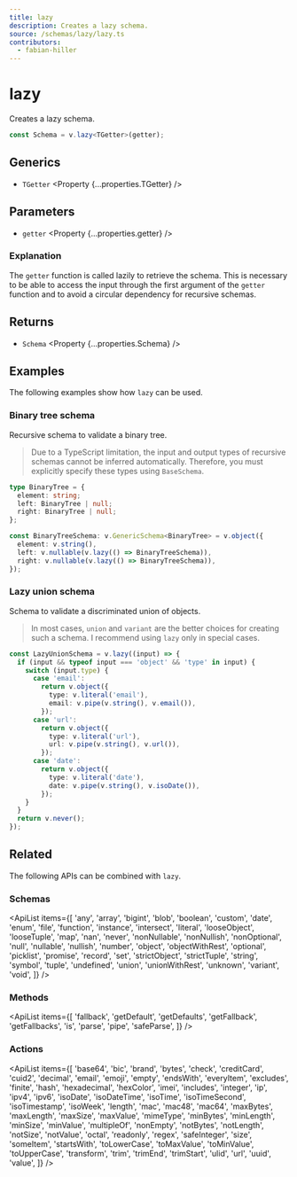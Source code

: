 ```yaml
---
title: lazy
description: Creates a lazy schema.
source: /schemas/lazy/lazy.ts
contributors:
  - fabian-hiller
---
```



# lazy

Creates a lazy schema.

```ts
const Schema = v.lazy<TGetter>(getter);
```

## Generics

- `TGetter` <Property {...properties.TGetter} />

## Parameters

- `getter` <Property {...properties.getter} />

### Explanation

The `getter` function is called lazily to retrieve the schema. This is necessary to be able to access the input through the first argument of the `getter` function and to avoid a circular dependency for recursive schemas.

## Returns

- `Schema` <Property {...properties.Schema} />

## Examples

The following examples show how `lazy` can be used.

### Binary tree schema

Recursive schema to validate a binary tree.

> Due to a TypeScript limitation, the input and output types of recursive schemas cannot be inferred automatically. Therefore, you must explicitly specify these types using <Link href="/api/BaseSchema/">`BaseSchema`</Link>.

```ts
type BinaryTree = {
  element: string;
  left: BinaryTree | null;
  right: BinaryTree | null;
};

const BinaryTreeSchema: v.GenericSchema<BinaryTree> = v.object({
  element: v.string(),
  left: v.nullable(v.lazy(() => BinaryTreeSchema)),
  right: v.nullable(v.lazy(() => BinaryTreeSchema)),
});
```

### Lazy union schema

Schema to validate a discriminated union of objects.

> In most cases, <Link href="/api/union/">`union`</Link> and <Link href="/api/variant/">`variant`</Link> are the better choices for creating such a schema. I recommend using `lazy` only in special cases.

```ts
const LazyUnionSchema = v.lazy((input) => {
  if (input && typeof input === 'object' && 'type' in input) {
    switch (input.type) {
      case 'email':
        return v.object({
          type: v.literal('email'),
          email: v.pipe(v.string(), v.email()),
        });
      case 'url':
        return v.object({
          type: v.literal('url'),
          url: v.pipe(v.string(), v.url()),
        });
      case 'date':
        return v.object({
          type: v.literal('date'),
          date: v.pipe(v.string(), v.isoDate()),
        });
    }
  }
  return v.never();
});
```

## Related

The following APIs can be combined with `lazy`.

### Schemas

<ApiList
  items={[
    'any',
    'array',
    'bigint',
    'blob',
    'boolean',
    'custom',
    'date',
    'enum',
    'file',
    'function',
    'instance',
    'intersect',
    'literal',
    'looseObject',
    'looseTuple',
    'map',
    'nan',
    'never',
    'nonNullable',
    'nonNullish',
    'nonOptional',
    'null',
    'nullable',
    'nullish',
    'number',
    'object',
    'objectWithRest',
    'optional',
    'picklist',
    'promise',
    'record',
    'set',
    'strictObject',
    'strictTuple',
    'string',
    'symbol',
    'tuple',
    'undefined',
    'union',
    'unionWithRest',
    'unknown',
    'variant',
    'void',
  ]}
/>

### Methods

<ApiList
  items={[
    'fallback',
    'getDefault',
    'getDefaults',
    'getFallback',
    'getFallbacks',
    'is',
    'parse',
    'pipe',
    'safeParse',
  ]}
/>

### Actions

<ApiList
  items={[
    'base64',
    'bic',
    'brand',
    'bytes',
    'check',
    'creditCard',
    'cuid2',
    'decimal',
    'email',
    'emoji',
    'empty',
    'endsWith',
    'everyItem',
    'excludes',
    'finite',
    'hash',
    'hexadecimal',
    'hexColor',
    'imei',
    'includes',
    'integer',
    'ip',
    'ipv4',
    'ipv6',
    'isoDate',
    'isoDateTime',
    'isoTime',
    'isoTimeSecond',
    'isoTimestamp',
    'isoWeek',
    'length',
    'mac',
    'mac48',
    'mac64',
    'maxBytes',
    'maxLength',
    'maxSize',
    'maxValue',
    'mimeType',
    'minBytes',
    'minLength',
    'minSize',
    'minValue',
    'multipleOf',
    'nonEmpty',
    'notBytes',
    'notLength',
    'notSize',
    'notValue',
    'octal',
    'readonly',
    'regex',
    'safeInteger',
    'size',
    'someItem',
    'startsWith',
    'toLowerCase',
    'toMaxValue',
    'toMinValue',
    'toUpperCase',
    'transform',
    'trim',
    'trimEnd',
    'trimStart',
    'ulid',
    'url',
    'uuid',
    'value',
  ]}
/>
